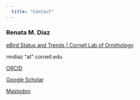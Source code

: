 ```yaml
---
  title: "Contact"
---
```


### Renata M. Diaz

[eBird Status and Trends | Cornell Lab of Ornithology](https://science.ebird.org/en/status-and-trends)

rmdiaz "at" cornell.edu

[ORCID](https://orcid.org/0000-0003-0803-4734)

[Google Scholar](https://scholar.google.com/citations?user=VLMBR7YAAAAJ&hl=en)

[Mastodon](https://ecoevo.social/@diaz_renm)

